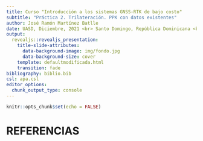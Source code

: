```yaml
---
title: Curso "Introducción a los sistemas GNSS-RTK de bajo costo"
subtitle: "Práctica 2. Trilateración. PPK con datos existentes"
author: José Ramón Martínez Batlle
date: UASD, Diciembre, 2021 <br> Santo Domingo, República Dominicana <br> https://geofis.github.io/rtk-para-todos/
output:
  revealjs::revealjs_presentation:
    title-slide-attributes:
      data-background-image: img/fondo.jpg
      data-background-size: cover
    template: defaultmodificada.html
    transition: fade
bibliography: biblio.bib
csl: apa.csl
editor_options:
  chunk_output_type: console
---
```


```r
knitr::opts_chunk$set(echo = FALSE)
```







# REFERENCIAS

<section style="font-size: 24px; text-align: left;">